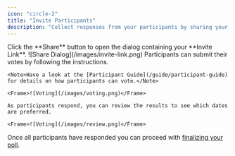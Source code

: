 ```yaml
---
icon: "circle-2"
title: "Invite Participants"
description: "Collect responses from your participants by sharing your invite link"
---
```


<Steps>
  <Step title="Share your Invite Link">
    Click the **Share** button to open the dialog containing your **Invite
    Link**.
    <Frame caption="Hint: You can copy the link by clicking on it">
      ![Share Dialog](/images/invite-link.png)
    </Frame>
  </Step>
  <Step title="Wait for participants to vote">
    Participants can submit their votes by following the instructions.
    
    <Note>Have a look at the [Participant Guide](/guide/participant-guide) for details on how participants can vote.</Note>

    <Frame>![Voting](/images/voting.png)</Frame>

    As participants respond, you can review the results to see which dates are preferred.

    <Frame>![Voting](/images/review.png)</Frame>

  </Step>
</Steps>

Once all participants have responded you can proceed with [finalizing your poll](/workflow/finalize).
